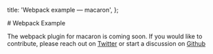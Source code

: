 
  title: 'Webpack example — macaron',
};

<Layout>
# Webpack Example

The webpack plugin for macaron is coming soon. If you would like to contribute, please reach out on [Twitter](https://twitter.com/mokshit06) or start a discussion on [Github](https://github.com/macaron-css/macaron)

</Layout>
